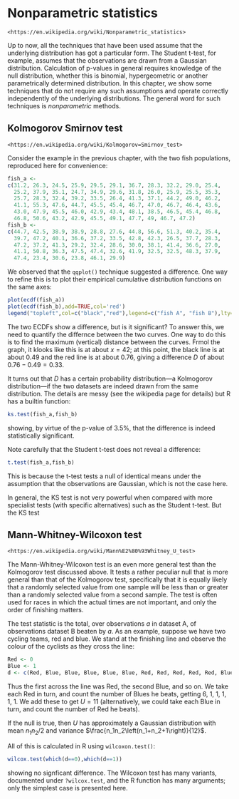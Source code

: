 # Nonparametric statistics {#nonparametric}

```block2
<https://en.wikipedia.org/wiki/Nonparametric_statistics>
```
Up to now, all the techniques that have been used assume that the
underlying distribution has got a particular form.  The Student
t-test, for example, assumes that the observations are drawn from a
Gaussian distribution.  Calculation of p-values in general requires
knowledge of the null distribution, whether this is binomial,
hypergeometric or another parametrically determined distribution.  In
this chapter, we show some techniques that do not require any such
assumptions and operate correctly independently of the underlying
distributions.  The general word for such techniques is
*nonparametric* methods.

## Kolmogorov Smirnov test


```block2
<https://en.wikipedia.org/wiki/Kolmogorov=Smirnov_test>
```


Consider the example in the previous chapter, with the two fish
populations, reproduced here for convenience:

```r
fish_a <-
c(31.2, 26.3, 24.5, 25.9, 29.5, 29.1, 36.7, 28.3, 32.2, 29.0, 25.4, 
  25.2, 37.9, 35.1, 24.7, 34.9, 29.6, 31.8, 26.0, 25.9, 25.5, 35.3, 
  25.7, 28.3, 32.4, 39.2, 33.5, 26.4, 41.3, 37.1, 44.2, 49.0, 46.2, 
  41.1, 55.3, 47.6, 44.7, 45.5, 45.4, 46.7, 47.0, 46.7, 46.4, 43.6, 
  43.0, 47.9, 45.5, 46.0, 42.9, 43.4, 48.1, 38.5, 46.5, 45.4, 46.8, 
  46.8, 50.6, 43.2, 42.9, 45.5, 49.1, 47.7, 49, 46.7, 47.2)
fish_b <-
c(44.7, 42.5, 38.9, 38.9, 28.8, 27.6, 44.8, 56.6, 51.3, 40.2, 35.4,
  39.7, 47.2, 40.1, 36.6, 37.2, 33.5, 42.8, 42.3, 26.5, 37.7, 28.3,
  47.2, 37.2, 41.3, 29.2, 32.4, 28.6, 30.0, 38.1, 41.4, 36.6, 27.0,
  41.1, 50.8, 36.3, 47.5, 47.4, 32.6, 41.9, 32.5, 32.5, 48.3, 37.9,
  47.4, 23.4, 30.6, 23.8, 46.1, 29.9)
```

We observed that the ```qqplot()``` technique suggested a difference.
One way to refine this is to plot their empirical cumulative
distribution functions on the same axes:

```r
plot(ecdf(fish_a))
plot(ecdf(fish_b),add=TRUE,col='red')
legend("topleft",col=c("black","red"),legend=c("fish A", "fish B"),lty=1)
```

The two ECDFs show a difference, but is it significant?  To answer
this, we need to quantify the differnce between the two curves.  One
way to do this is to find the maximum (vertical) distance between the
curves.  Frmol the graph, it klooks like this is at about $x=42$; at
this point, the black line is at about 0.49 and the red line is at
about 0.76, giving a difference $D$ of about $0.76-0.49=0.33$.

It turns out that $D$ has a certain probability distribution---a
Kolmogorov distribution---if the two datasets are indeed drawn from
the same distribution.  The details are messy (see the wikipedia page
for details) but R has a builtin function:

```r
ks.test(fish_a,fish_b)
```

showing, by virtue of the p-value of 3.5\%, that the difference is
indeed statistically significant.

Note carefully that the Student t-test does not reveal a difference:

```r
t.test(fish_a,fish_b)
```

This is because the t-test tests a null of identical means under the
assumption that the observations are Gaussian, which is not the case
here.

In general, the KS test is not very powerful when compared with more
specialist tests (with specific alternatives) such as the Student
t-test.   But the KS test 

##  Mann-Whitney-Wilcoxon test

```block2
<https://en.wikipedia.org/wiki/Mann%E2%80%93Whitney_U_test>
```

The Mann-Whitney-Wilcoxon test is an even more general test than the
Kolmogorov test discussed above.  It tests a rather peculiar null that
is more general than that of the Kolmogorov test, specifically that it
is equally likely that a randomly selected value from one sample will
be less than or greater than a randomly selected value from a second
sample.  The test is often used for races in which the actual times
are not important, and only the order of finishing matters.

The test statistic is the total, over observations $a$ in dataset A,
of observations dataset B beaten by $a$.  As an example, suppose we
have two cycling teams, red and blue.  We stand at the finishing line
and observe the colour of the cyclists as they cross the line:

```r
Red <- 0
Blue <- 1
d <- c(Red, Blue, Blue, Blue, Blue, Blue, Red, Red, Red, Red, Red, Blue)
```

Thus the first across the line was Red, the second Blue, and so on.
We take each Red in turn, and count the number of Blues he beats,
getting 6, 1, 1, 1, 1, 1.  We add these to get $U = 11$
(alternatively, we could take each Blue in turn, and count the number
of Red he beats).

If the null is true, then $U$ has approximately a Gaussian
distribution with mean $n_1n_2/2$ and variance
$\frac{n_1n_2\left(n_1+n_2+1\right)}{12}$.

All of this is calculated in R using ```wilcoxon.test()```:


```r
wilcox.test(which(d==0),which(d==1))
```

showing no signficant difference.  The Wilcoxon test has many
variants, documented under ```?wilcox.test```, and the R function has
many arguments; only the simplest case is presented here.
